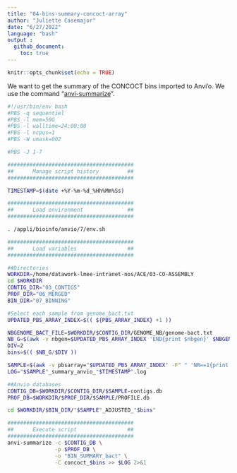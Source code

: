```yaml
---
title: "04-bins-summary-concoct-array"
author: "Juliette Casemajor"
date: "6/27/2022"
language: "bash"
output :
  github_document:
    toc: true
---
```


```r
knitr::opts_chunk$set(echo = TRUE)
```

We want to get the summary of the CONCOCT bins imported to Anvi'o.
We use the command "[anvi-summarize](https://anvio.org/help/main/programs/anvi-summarize/)".

```bash
#!/usr/bin/env bash
#PBS -q sequentiel
#PBS -l mem=50G
#PBS -l walltime=24:00:00
#PBS -l ncpus=1
#PBS -W umask=002

#PBS -J 1-7

########################################
##      Manage script history         ##
########################################

TIMESTAMP=$(date +%Y-%m-%d_%Hh%Mm%Ss)

########################################
##      Load environment              ##
########################################

. /appli/bioinfo/anvio/7/env.sh

########################################
##      Load variables                ##
########################################

##Directories
WORKDIR=/home/datawork-lmee-intranet-nos/ACE/03-CO-ASSEMBLY
cd $WORKDIR
CONTIG_DIR="03_CONTIGS"
PROF_DIR="06_MERGED"
BIN_DIR="07_BINNING"

#Select each sample from genome_bact.txt
UPDATED_PBS_ARRAY_INDEX=$(( ${PBS_ARRAY_INDEX} +1 ))

NBGENOME_BACT_FILE=$WORKDIR/$CONTIG_DIR/GENOME_NB/genome-bact.txt
NB_G=$(awk -v nbgen=$UPDATED_PBS_ARRAY_INDEX 'END{print $nbgen}' $NBGENOME_BACT_FILE)
DIV=2
bins=$(( $NB_G/$DIV ))

SAMPLE=$(awk -v pbsarray="$UPDATED_PBS_ARRAY_INDEX" -F" " 'NR==1{print $pbsarray}' $NBGENOME_BACT_FILE)
LOG="$SAMPLE"_summary_anvio_"$TIMESTAMP".log

##Anvio databases
CONTIG_DB=$WORKDIR/$CONTIG_DIR/$SAMPLE-contigs.db
PROF_DB=$WORKDIR/$PROF_DIR/$SAMPLE/PROFILE.db

cd $WORKDIR/$BIN_DIR/"$SAMPLE"_ADJUSTED_"$bins"

########################################
##      Execute script                ##
########################################
anvi-summarize -c $CONTIG_DB \
               -p $PROF_DB \
               -o "BIN_SUMMARY_bact" \
               -C concoct_$bins >> $LOG 2>&1
```

